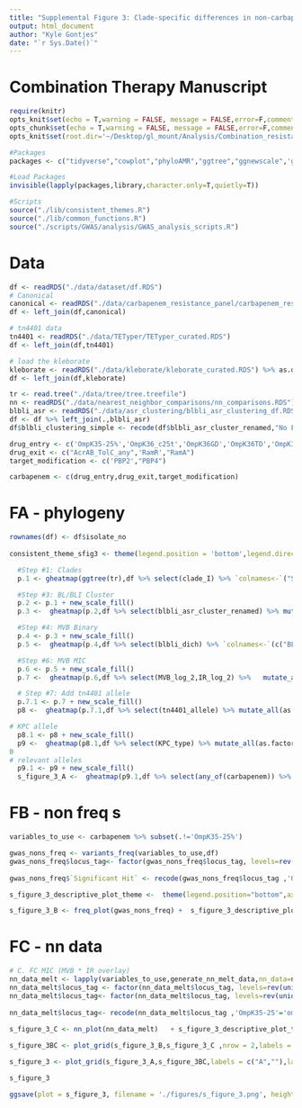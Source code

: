 ```yaml
---
title: "Supplemental Figure 3: Clade-specific differences in non-carbapenemase mechanisms of carbapenem resistance"
output: html_document
author: "Kyle Gontjes"
date: "`r Sys.Date()`"
---
```


# Combination Therapy Manuscript
```r
require(knitr)
opts_knit$set(echo = T,warning = FALSE, message = FALSE,error=F,comment=NA)
opts_chunk$set(echo = T,warning = FALSE, message = FALSE,error=F,comment=NA)
opts_knit$set(root.dir='~/Desktop/gl_mount/Analysis/Combination_resistance/pre-intro-blbli-resistance-ms/')
```

```r
#Packages
packages <- c("tidyverse","cowplot","phyloAMR","ggtree","ggnewscale",'gridExtra')

#Load Packages
invisible(lapply(packages,library,character.only=T,quietly=T))

#Scripts
source("./lib/consistent_themes.R")
source("./lib/common_functions.R")
source("./scripts/GWAS/analysis/GWAS_analysis_scripts.R")
```

# Data
```r
df <- readRDS("./data/dataset/df.RDS") 
# Canonical
canonical <- readRDS("./data/carbapenem_resistance_panel/carbapenem_resistance_panel_matrix.RDS")
df <- left_join(df,canonical)

# tn4401 data
tn4401 <- readRDS("./data/TETyper/TETyper_curated.RDS")  
df <- left_join(df,tn4401)

# load the kleborate
kleborate <- readRDS("./data/kleborate/kleborate_curated.RDS") %>% as.data.frame
df <- left_join(df,kleborate)
```

```r
tr <- read.tree("./data/tree/tree.treefile")  
nn <- readRDS("./data/nearest_neighbor_comparisons/nn_comparisons.RDS") 
blbli_asr <- readRDS("./data/asr_clustering/blbli_asr_clustering_df.RDS")
df <- df %>% left_join(.,blbli_asr)
df$blbli_clustering_simple <- recode(df$blbli_asr_cluster_renamed,"No Feature"="Susceptible")
```

```r
drug_entry <- c('OmpK35-25%','OmpK36_c25t','OmpK36GD','OmpK36TD','OmpK36_non_syn','OmpK36_putative_function_altering','OmpK36_truncation_kleborate','OmpK36_intergenic','OmpK36_promoter_IS')
drug_exit <- c("AcrAB_TolC_any",'RamR',"RamA")
target_modification <- c('PBP2',"PBP4")

carbapenem <- c(drug_entry,drug_exit,target_modification)
```

# FA - phylogeny 
```r
rownames(df) <- df$isolate_no 
 
consistent_theme_sfig3 <- theme(legend.position = 'bottom',legend.direction="horizontal", legend.justification = "center", legend.key = element_rect(colour = c('black')),legend.box.spacing = unit(.00001, "cm"),legend.key.size = unit(0.25, "cm"),legend.key.width = unit(0.25, "cm") , legend.title = element_text(size=12),legend.text = element_text(size=10),legend.title.align=0.5,legend.text.align = 0, legend.margin=margin(t=-1,r=0,b=0,l=0,unit="cm"),legend.spacing.x=unit(.25, "cm")) 

  #Step #1: Clades
  p.1 <- gheatmap(ggtree(tr),df %>% select(clade_I) %>% `colnames<-`("ST258 Clade"), colnames_position = "top",colnames_angle=90, colnames_offset_y = 0.25, hjust = 0, color = NA, font.size = 5.5, width = 0.05)   + clade_colors_scale_v + consistent_theme_sfig3

  #Step #3: BL/BLI Cluster
  p.2 <- p.1 + new_scale_fill()
  p.3 <-  gheatmap(p.2,df %>% select(blbli_asr_cluster_renamed) %>% mutate_all(as.factor) %>% `colnames<-`("BL/BLI Clustering"), colnames_position = "top",colnames_angle=90, colnames_offset_y = 0.25, hjust = 0, color = NA, font.size = 5.5, width = 0.05,offset =.0000125) + cluster_scale_2_col + consistent_theme_sfig3

  #Step #4: MVB Binary
  p.4 <- p.3 + new_scale_fill()
  p.5 <-  gheatmap(p.4,df %>% select(blbli_dich) %>% `colnames<-`(c("BL/BLI Resistance")), colnames_position = "top",colnames_angle=90, colnames_offset_y = 0.25, hjust = 0, color = NA, font.size = 5.5, width = 0.05,offset =.000025) + resistance_scale + consistent_theme_sfig3

  #Step #6: MVB MIC
  p.6 <- p.5 + new_scale_fill()
  p.7 <-  gheatmap(p.6,df %>% select(MVB_log_2,IR_log_2) %>%   mutate_all(as.factor)  %>%`colnames<-`(c("MVB MIC","IR MIC")), colnames_position = "top",colnames_angle=90, colnames_offset_y = 0.25, hjust = 0, color = NA, font.size = 5.5, width = 0.1,offset =.0000375) + Log2_scale + consistent_theme_sfig3

  # Step #7: Add tn4401 allele
  p.7.1 <- p.7 + new_scale_fill() 
  p8 <-  gheatmap(p.7.1,df %>% select(tn4401_allele) %>% mutate_all(as.factor)  %>% `colnames<-`("tn4401 isoform"), colnames_position = "top",colnames_angle=90, colnames_offset_y = 0.25, hjust = 0, color = NA, font.size = 5.5, width = 0.05,offset =.0000625)  + tn4401_scale + consistent_theme_sfig3 + ylim(NA,480)

# KPC allele
  p8.1 <- p8 + new_scale_fill()
  p9 <-  gheatmap(p8.1,df %>% select(KPC_type) %>% mutate_all(as.factor)  %>% `colnames<-`("KPC allele"), colnames_position = "top",colnames_angle=90, colnames_offset_y = 0.25, hjust = 0, color = NA, font.size = 5.5, width = 0.05,offset =.000075)  +kpc_scale + consistent_theme_sfig3 + ylim(NA,480)
0
# relevant alleles
  p9.1 <- p9 + new_scale_fill()
  s_figure_3_A <-  gheatmap(p9.1,df %>% select(any_of(carbapenem)) %>% mutate_all(as.factor) %>% `colnames<-`(recode(colnames(.,),'OmpK35-25'='ompK35 porin truncation at 25%','OmpK36_c25t'='25 cytosine-to-thymine transition in ompK36','OmpK36_L3_mutations'='Loop 3 insertion in ompK36','OmpK36GD'='GD loop 3 insertion','OmpK36TD'='TD loop 3 insertion','OmpK36_truncation_kleborate'='ompK36 truncation', 'OmpK36_non_syn'='ompK36 non-synonymous mutation','OmpK36_putative_function_altering'='ompK36 PFAV','OmpK36_intergenic'='Mutation in intergenic region of ompK36','OmpK36_promoter_IS'='Insertion seqeunce at ompK36 promoter',"AcrAB_TolC_any" = 'acrAB-tolC efflux pump mutant','RamR'='ramR efflux pump regulator PFAV',"RamA"='ramA efflux pump activator PFAV','PBP_any'='Non-synonymous mutations in penicillin-binding-proteins','PBP2'='Penicillin-binding protein-2 mutant',"PBP4"='Penicillin-binding protein-4 mutant')), colnames_position = "top",colnames_angle=90, colnames_offset_y = 0.25, hjust = 0, color = NA, font.size = 5.5, width = 0.7,offset =.0000875) + feature_scale_v  + consistent_theme_sfig3 + ylim(NA,645)
```

# FB - non freq s
```r
variables_to_use <- carbapenem %>% subset(.!='OmpK35-25%')

gwas_nons_freq <- variants_freq(variables_to_use,df)   
gwas_nons_freq$locus_tag<- factor(gwas_nons_freq$locus_tag, levels=rev(unique(variables_to_use)))
                                  
gwas_nons_freq$`Significant Hit` <- recode(gwas_nons_freq$locus_tag ,'OmpK35-25'='ompK35 porin truncation at 25%','OmpK36_c25t'='25 cytosine-to-thymine transition in ompK36','OmpK36_L3_mutations'='Loop 3 insertion in ompK36','OmpK36GD'='GD loop 3 insertion','OmpK36TD'='TD loop 3 insertion','OmpK36_truncation_kleborate'='ompK36 truncation', 'OmpK36_non_syn'='ompK36 non-synonymous mutation','OmpK36_putative_function_altering'='ompK36 PFAV','OmpK36_intergenic'='Mutation in intergenic region of ompK36','OmpK36_promoter_IS'='Insertion seqeunce at ompK36 promoter',"AcrAB_TolC_any" = 'acrAB-tolC efflux pump mutant','RamR'='ramR efflux pump regulator PFAV',"RamA"='ramA efflux pump activator PFAV','PBP_any'='Non-synonymous mutations in penicillin-binding-proteins','PBP2'='Penicillin-binding protein-2 mutant',"PBP4"='Penicillin-binding protein-4 mutant')  

s_figure_3_descriptive_plot_theme <-  theme(legend.position="bottom",axis.text = element_text(size=12,colour = "black"),axis.title = element_text(size=14,colour = "black"),legend.title = element_text(size=16 ,colour = "black"),legend.text = element_text(size=14,colour = "black"),legend.title.align=0.5 ,legend.key.size = unit(0.5, "cm"),legend.key.width = unit(0.5, "cm")) 

s_figure_3_B <- freq_plot(gwas_nons_freq) +  s_figure_3_descriptive_plot_theme
```

# FC - nn data 
```r
# C. FC MIC (MVB * IR overlay) 
nn_data_melt <- lapply(variables_to_use,generate_nn_melt_data,nn_data=nn) %>% do.call(rbind,.)
nn_data_melt$locus_tag <- factor(nn_data_melt$locus_tag, levels=rev(unique(variables_to_use)))  
nn_data_melt$locus_tag<- factor(nn_data_melt$locus_tag, levels=rev(unique(variables_to_use)))
                                  
nn_data_melt$locus_tag<- recode(nn_data_melt$locus_tag ,'OmpK35-25'='ompK35 porin truncation at 25%','OmpK36_c25t'='25 cytosine-to-thymine transition in ompK36','OmpK36_L3_mutations'='Loop 3 insertion in ompK36','OmpK36GD'='GD loop 3 insertion','OmpK36TD'='TD loop 3 insertion','OmpK36_truncation_kleborate'='ompK36 truncation', 'OmpK36_non_syn'='ompK36 non-synonymous mutation','OmpK36_putative_function_altering'='ompK36 PFAV','OmpK36_intergenic'='Mutation in intergenic region of ompK36','OmpK36_promoter_IS'='Insertion seqeunce at ompK36 promoter',"AcrAB_TolC_any" = 'acrAB-tolC efflux pump mutant','RamR'='ramR efflux pump regulator PFAV',"RamA"='ramA efflux pump activator PFAV','PBP_any'='Non-synonymous mutations in penicillin-binding-proteins','PBP2'='Penicillin-binding protein-2 mutant',"PBP4"='Penicillin-binding protein-4 mutant') 
     
s_figure_3_C <- nn_plot(nn_data_melt)   + s_figure_3_descriptive_plot_theme
```

```r
s_figure_3BC <- plot_grid(s_figure_3_B,s_figure_3_C ,nrow = 2,labels = c("B","C"),label_size = 22,align = "hv",label_x = -0.02)

s_figure_3 <- plot_grid(s_figure_3_A,s_figure_3BC,labels = c("A",""),label_size = 22,ncol = 2,rel_heights = c(1,1),rel_widths = c(1,0.625)) 

s_figure_3
```

```r
ggsave(plot = s_figure_3, filename = './figures/s_figure_3.png', height = 12.5, width = 19,  limitsize=FALSE, bg='white')
```
 